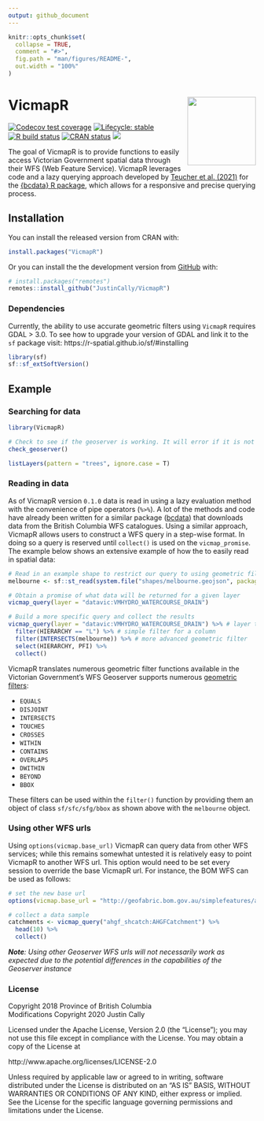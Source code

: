 ```yaml
---
output: github_document
---
```


<!-- README.md is generated from README.Rmd. Please edit that file -->

```r
knitr::opts_chunk$set(
  collapse = TRUE,
  comment = "#>",
  fig.path = "man/figures/README-",
  out.width = "100%"
)
```

# VicmapR <img src='man/figures/logo.png' align="right" height="139" />

<!-- badges: start -->
[![Codecov test coverage](https://codecov.io/gh/JustinCally/VicmapR/branch/master/graph/badge.svg)](https://codecov.io/gh/JustinCally/VicmapR?branch=master)
[![Lifecycle: stable](https://img.shields.io/badge/lifecycle-stable-brightgreen.svg)](https://lifecycle.r-lib.org/articles/stages.html#stable)
[![R build status](https://github.com/JustinCally/VicmapR/workflows/R-CMD-check/badge.svg)](https://github.com/JustinCally/VicmapR/actions)
[![CRAN status](https://www.r-pkg.org/badges/version/VicmapR)](https://CRAN.R-project.org/package=VicmapR)
[![](http://cranlogs.r-pkg.org/badges/grand-total/VicmapR?color=ff69b4)](https://cran.r-project.org/package=VicmapR)
<!-- [![Devel version](https://img.shields.io/badge/devel%20version-0.1.3-blue.svg)](https://github.com/JustinCally/VicmapR) -->
<!-- [![Code size](https://img.shields.io/github/languages/code-size/JustinCally/VicmapR.svg)](https://github.com/JustinCally/VicmapR) -->
<!-- badges: end -->

The goal of VicmapR is to provide functions to easily access Victorian Government spatial data through their WFS (Web Feature Service). VicmapR leverages code and a lazy querying approach developed by [Teucher et al. (2021)](https://joss.theoj.org/papers/10.21105/joss.02927) for the [{bcdata} R package](https://bcgov.github.io/bcdata/), which allows for a responsive and precise querying process.

## Installation  

You can install the released version from CRAN with:  
``` r
install.packages("VicmapR")
```

Or you can install the the development version from [GitHub](https://github.com/) with: 
``` r
# install.packages("remotes")
remotes::install_github("JustinCally/VicmapR")
```

### Dependencies  

Currently, the ability to use accurate geometric filters using `VicmapR` requires GDAL > 3.0. To see how to upgrade your version of GDAL and link it to the `sf` package visit: https://r-spatial.github.io/sf/#installing  

```r
library(sf)
sf::sf_extSoftVersion()
```


## Example

### Searching for data

```r
library(VicmapR)

# Check to see if the geoserver is working. It will error if it is not working  
check_geoserver()

listLayers(pattern = "trees", ignore.case = T)
```

### Reading in data

As of VicmapR version `0.1.0` data is read in using a lazy evaluation method with the convenience of pipe operators (`%>%`). A lot of the methods and code have already been written for a similar package ([bcdata](https://github.com/bcgov/bcdata)) that downloads data from the British Columbia WFS catalogues. Using a similar approach, VicmapR allows users to construct a WFS query in a step-wise format. In doing so a query is reserved until `collect()` is used on the `vicmap_promise`. The example below shows an extensive example of how the to easily read in spatial data:

```r
# Read in an example shape to restrict our query to using geometric filtering
melbourne <- sf::st_read(system.file("shapes/melbourne.geojson", package="VicmapR"), quiet = T)

# Obtain a promise of what data will be returned for a given layer
vicmap_query(layer = "datavic:VMHYDRO_WATERCOURSE_DRAIN")

# Build a more specific query and collect the results
vicmap_query(layer = "datavic:VMHYDRO_WATERCOURSE_DRAIN") %>% # layer to query
  filter(HIERARCHY == "L") %>% # simple filter for a column
  filter(INTERSECTS(melbourne)) %>% # more advanced geometric filter
  select(HIERARCHY, PFI) %>% 
  collect()
```

VicmapR translates numerous geometric filter functions available in the Victorian Government's WFS Geoserver supports numerous [geometric filters](https://docs.geoserver.org/stable/en/user/tutorials/cql/cql_tutorial.html#geometric-filters):  

+ `EQUALS`   
+ `DISJOINT`   
+ `INTERSECTS`   
+ `TOUCHES`   
+ `CROSSES`   
+ `WITHIN`   
+ `CONTAINS` 
+ `OVERLAPS`   
+ `DWITHIN`   
+ `BEYOND`  
+ `BBOX`  

These filters can be used within the `filter()` function by providing them an object of class `sf/sfc/sfg/bbox` as shown above with the `melbourne` object. 

### Using other WFS urls  

Using `options(vicmap.base_url)` VicmapR can query data from other WFS services; while this remains somewhat untested it is relatively easy to point VicmapR to another WFS url. This option would need to be set every session to override the base VicmapR url. For instance, the BOM WFS can be used as follows:  

```r
# set the new base url
options(vicmap.base_url = "http://geofabric.bom.gov.au/simplefeatures/ahgf_shcatch/wfs")

# collect a data sample
catchments <- vicmap_query("ahgf_shcatch:AHGFCatchment") %>% 
  head(10) %>% 
  collect()
```

*__Note__: Using other Geoserver WFS urls will not necessarily work as expected due to the potential differences in the capabilities of the Geoserver instance*




### License

Copyright 2018 Province of British Columbia  
Modifications Copyright 2020 Justin Cally

Licensed under the Apache License, Version 2.0 (the "License");
you may not use this file except in compliance with the License.
You may obtain a copy of the License at

http://www.apache.org/licenses/LICENSE-2.0

Unless required by applicable law or agreed to in writing, software distributed under the License is distributed on an "AS IS" BASIS,
WITHOUT WARRANTIES OR CONDITIONS OF ANY KIND, either express or implied.
See the License for the specific language governing permissions and limitations under the License.


